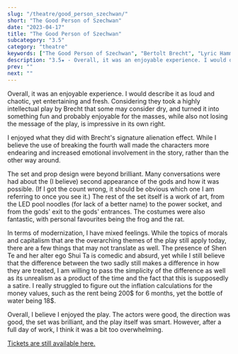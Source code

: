 ```yaml
---
slug: "/theatre/good_person_szechwan/"
short: "The Good Person of Szechwan"
date: "2023-04-17"
title: "The Good Person of Szechwan"
subcategory: "3.5"
category: "theatre"
keywords: ["The Good Person of Szechwan", "Bertolt Brecht", "Lyric Hammersmith",  "Theatre", "Review", "Comedy"]
description: "3.5★ - Overall, it was an enjoyable experience. I would describe it as loud and chaotic, yet entertaining and fresh. Considering they took a highly intellectual play by Brecht that some may consider dry, and turned it into something fun and probably enjoyable for the masses, while also not losing the message of the play, is impressive in its own right."
prev: ""
next: ""
---
```


Overall, it was an enjoyable experience. I would describe it as loud and chaotic, yet entertaining and fresh. Considering they took a highly intellectual play by Brecht that some may consider dry, and turned it into something fun and probably enjoyable for the masses, while also not losing the message of the play, is impressive in its own right.

I enjoyed what they did with Brecht's signature alienation effect. While I believe the use of breaking the fourth wall made the characters more endearing and increased emotional involvement in the story, rather than the other way around.

The set and prop design were beyond brilliant. Many conversations were had about the (I believe) second appearance of the gods and how it was possible. (If I got the count wrong, it should be obvious which one I am referring to once you see it.) The rest of the set itself is a work of art, from the LED pool noodles (for lack of a better name) to the power socket, and from the gods' exit to the gods' entrances. The costumes were also fantastic, with personal favourites being the frog and the rat.

In terms of modernization, I have mixed feelings. While the topics of morals and capitalism that are the overarching themes of the play still apply today, there are a few things that may not translate as well. The presence of Shen Te and her alter ego Shui Ta is comedic and absurd, yet while I still believe that the difference between the two sadly still makes a difference in how they are treated, I am willing to pass the simplicity of the difference as well as its unrealism as a product of the time and the fact that this is supposedly a satire. I really struggled to figure out the inflation calculations for the money values, such as the rent being 200$ for 6 months, yet the bottle of water being 18$.

Overall, I believe I enjoyed the play. The actors were good, the direction was good, the set was brilliant, and the play itself was smart. However, after a full day of work, I think it was a bit too overwhelming.

[Tickets are still available here.](https://lyric.co.uk/shows/the-good-person-of-szechwan/)